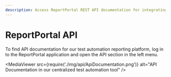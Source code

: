 ```yaml
---
description: Access ReportPortal REST API documentation for integrating test automation reporting tools with your CI/CD pipeline and custom applications.
---
```


# ReportPortal API

To find API documentation for our test automation reporting platform, log in to the ReportPortal application and open the API section in the left menu.

<MediaViewer src={require('./img/api/ApiDocumentation.png')} alt="API Documentation in our centralized test automation tool" />
